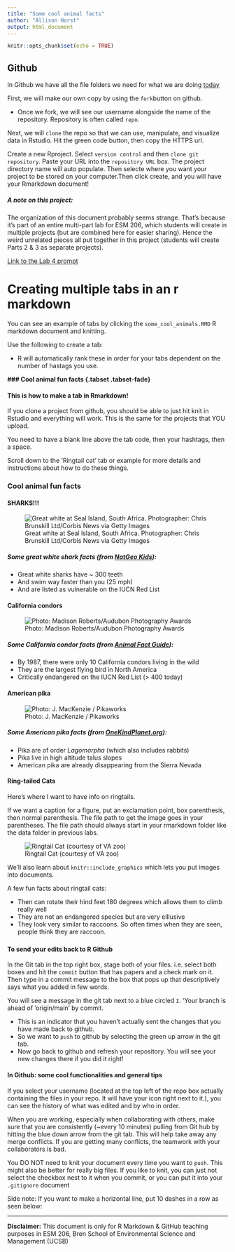 ```yaml
---
title: "Some cool animal facts"
author: "Allison Horst"
output: html_document
---
```


```r
knitr::opts_chunk$set(echo = TRUE)
```


## Github

In Github we have all the file folders we need for what we are doing [today](https://github.com/allisonhorst/meet-github-esm-206)

First, we will make our own copy by using the `fork`button on github.

- Once we fork, we will see our username alongside the name of the repository. Repository is often called `repo`.

Next, we will `clone` the repo so that we can use, manipulate, and visualize data in Rstudio. Hit the green code button, then copy the HTTPS url. 

Create a new Rproject. Select `version control` and then `clone git repository`. Paste your URL into the `repository URL` box. The project directory name will auto populate. Then selecte where you want your project to be stored on your computer.Then click create, and you will have your Rmarkdown document!



##### A note on this project:

The organization of this document probably seems strange. That's because it's part of an entire multi-part lab for ESM 206, which students will create in multiple projects (but are combined here for easier sharing). Hence the weird unrelated pieces all put together in this project (students will create Parts 2 & 3 as separate projects).

[Link to the Lab 4 prompt](https://docs.google.com/document/d/1KX6_bKA8BOO0NdsUviVi0HCT-q9iTCtTYsS1dGNQJfU/edit?usp=sharing)

# Creating multiple tabs in an r markdown #

You can see an example of tabs by clicking the `some_cool_animals.RMD` R markdown document and knitting.

Use the following to create a tab: 

- R will automatically rank these in order for your tabs dependent on the number of hastags you use. 

**### Cool animal fun facts {.tabset .tabset-fade}**

#### This is how to make a tab in Rmarkdown!

If you clone a project from github, you should be able to just hit knit in Rstudio and everything will work. This is the same for the projects that YOU upload.

You need to have a blank line above the tab code, then your hashtags, then a space. 

Scroll down to the 'Ringtail cat' tab or example for more details and instructions about how to do these things.

### Cool animal fun facts {.tabset .tabset-fade}

#### SHARKS!!!

![Great white at Seal Island, South Africa. Photographer: Chris Brunskill Ltd/Corbis News via Getty Images](img/great_white.jpg)

##### Some great white shark facts (from [NatGeo Kids](https://www.natgeokids.com/uk/discover/animals/sea-life/great-white-sharks/)):

- Great white sharks have ~ 300 teeth
- And swim way faster than you (25 mph)
- And are listed as vulnerable on the IUCN Red List

#### California condors

![Photo: Madison Roberts/Audubon Photography Awards](img/condor.jpg)

##### Some California condor facts (from [Animal Fact Guide](https://animalfactguide.com/animal-facts/california-condor/)):

- By 1987, there were only 10 California condors living in the wild
- They are the largest flying bird in North America
- Critically endangered on the IUCN Red List (> 400 today)

#### American pika

![Photo: J. MacKenzie / Pikaworks](img/pika.jpg)

##### Some American pika facts (from [OneKindPlanet.org](https://onekindplanet.org/animal/pika-american/)):

- Pika are of order *Lagomorpha* (which also includes rabbits)
- Pika live in high altitude talus slopes
- American pika are already disappearing from the Sierra Nevada

#### Ring-tailed Cats

Here's where I want to have info on ringtails.

If we want a caption for a figure, put an exclamation point, box parenthesis, then normal parenthesis. The file path to get the image goes in your parentheses. The file path should always start in your rmarkdown folder like the data folder in previous labs.

![Ringtail Cat (courtesy of VA zoo)](img/ringtail_cat.jpg)

We'll also learn about `knitr::include_graphics` which lets you put images into documents.

A few fun facts about ringtail cats:

-  Then can rotate their hind feet 180 degrees which allows them to climb really well
-  They are not an endangered species but are very elllusive
-  They look very similar to raccoons. So often times when they are seen, people think they are raccoon.

### 

#### To send your edits back to R Github

In the Git tab in the top right box, stage both of your files. i.e. select both boxes and hit the `commit` button that has papers and a check mark on it. Then type in a commit message to the box that pops up that descriptively says what you added in few words.

You will see a message in the git tab next to a blue circled `I`. 'Your branch is ahead of 'origin/main' by commit. 

- This is an indicator that you haven't actually sent the changes that you have made back to github. 
- So we want to `push` to github by selecting the green up arrow in the git tab.
- Now go back to github and refresh your repository. You will see your new changes there if you did it right!

#### In Github: some cool functionalities and general tips

If you select your username (located at the top left of the repo box actually containing the files in your repo. It will have your icon right next to it.), you can see the history of what was edited and by who in order. 

When you are working, especially when collaborating with others, make sure that you are consistently (~every 10 minutes) pulling from Git hub by hitting the blue down arrow from the git tab. This will help take away any merge conflicts. If you are getting many conflicts, the teamwork with your collaborators is bad.

You DO NOT need to knit your document every time you want to `push`. This might also be better for really big files. If you like to knit, you can just not select the checkbox nest to it when you commit, or you can put it into your `.gitignore` document

Side note: If you want to make a horizontal line, put 10 dashes in a row as seen below:

----------
**Disclaimer:** This document is only for R Markdown & GitHub teaching purposes in ESM 206, Bren School of Environmental Science and Management (UCSB) 
